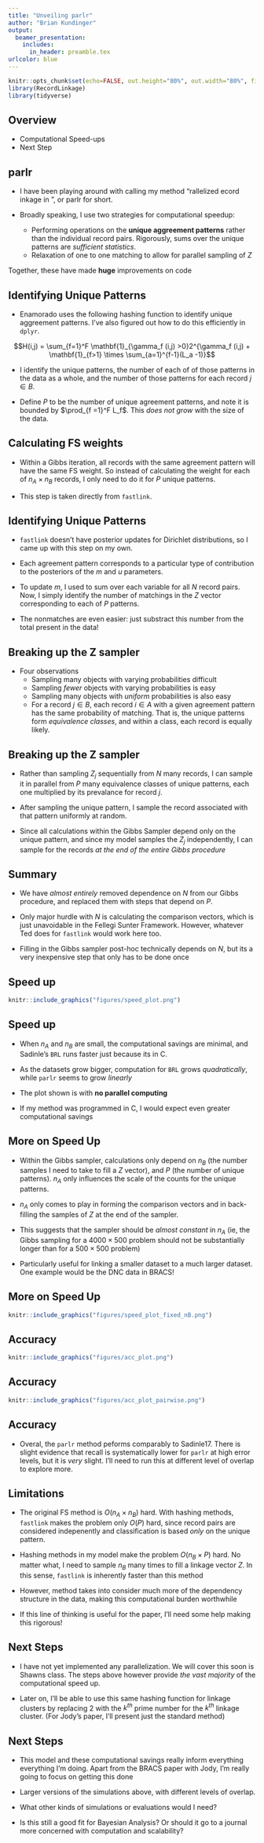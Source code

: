 ```yaml
---
title: "Unveiling parlr"
author: "Brian Kundinger"
output:
  beamer_presentation:
    includes:
      in_header: preamble.tex  
urlcolor: blue
---
```


```r
knitr::opts_chunk$set(echo=FALSE, out.height="80%", out.width="80%", fig.align = 'center')
library(RecordLinkage)
library(tidyverse)
```

## Overview

- Computational Speed-ups
- Next Step

## parlr

- I have been playing around with calling my method "\underline{Pa}rallelized \underline{R}ecord \underline{L}inkage in \underline{R}", or parlr for short.

- Broadly speaking, I use two strategies for computational speedup:
  - Performing operations on the **unique aggreement patterns** rather than the individual record pairs. Rigorously, sums over the unique patterns are *sufficient statistics*.
  - Relaxation of one to one matching to allow for parallel sampling of $Z$
  
Together, these have made **huge** improvements on code

## Identifying Unique Patterns

- Enamorado uses the following hashing function to identify unique aggreement patterns. I've also figured out how to do this efficiently in `dplyr`.

$$H(i,j) = \sum_{f=1}^F \mathbf{1}_{\gamma_f (i,j) >0}2^{\gamma_f (i,j) + \mathbf{1}_{f>1} \times \sum_{a=1}^{f-1}(L_a -1)}$$

- I identify the unique patterns, the number of each of of those patterns in the data as a whole, and the number of those patterns for each record $j \in B$.

- Define $P$ to be the number of unique agreement patterns, and note it is bounded by $\prod_{f =1}^F L_f$. This *does not grow* with the size of the data.

## Calculating FS weights

- Within a Gibbs iteration, all records with the same agreement pattern will have the same FS weight. So instead of calculating the weight for each of $n_A \times n_B$ records, I only need to do it for $P$ unique patterns.

- This step is taken directly from `fastlink`. 

## Identifying Unique Patterns

- `fastlink` doesn't have posterior updates for Dirichlet distributions, so I came up with this step on my own.

- Each agreement pattern corresponds to a particular type of contribution to the posteriors of the $m$ and $u$ parameters. 

- To update $m$, I used to sum over each variable for all $N$ record pairs. Now, I simply identify the number of matchings in the $Z$ vector corresponding to each of $P$ patterns.

- The nonmatches are even easier: just substract this number from the total present in the data!

## Breaking up the Z sampler

- Four observations
  - Sampling many objects with varying probabilities difficult
  - Sampling *fewer* objects with varying probabilities is easy
  - Sampling many objects with *uniform* probabilities is also easy
  - For a record $j \in B$, each record $i\in A$ with a given agreement pattern has the same probability of matching. That is, the unique patterns form *equivalence classes*, and within a class, each record is equally likely.
  
## Breaking up the Z sampler

- Rather than sampling $Z_j$ sequentially from $N$ many records, I can sample it in parallel from $P$ many equivalence classes of unique patterns, each one multiplied by its prevalance for record $j$.

- After sampling the unique pattern, I sample the record associated with that pattern uniformly at random. 

- Since all calculations within the Gibbs Sampler depend only on the unique pattern, and since my model samples the $Z_j$ independently,  I can sample for the records *at the end of the entire Gibbs procedure*

## Summary

- We have *almost entirely* removed dependence on $N$ from our Gibbs procedure, and replaced them with steps that depend on $P$.

- Only major hurdle with $N$ is calculating the comparison vectors, which is just unavoidable in the Fellegi Sunter Framework. However, whatever Ted does for `fastlink` would work here too.

- Filling in the Gibbs sampler post-hoc technically depends on $N$, but its a very inexpensive step that only has to be done once

## Speed up

```r
knitr::include_graphics("figures/speed_plot.png")
```

## Speed up

- When $n_A$ and $n_B$ are small, the computational savings are minimal, and Sadinle's `BRL` runs faster just because its in C.

- As the datasets grow bigger, computation for `BRL` grows *quadratically*, while `parlr` seems to grow *linearly*

- The plot shown is with **no parallel computing**

- If my method was programmed in C, I would expect even greater computational savings

## More on Speed Up

- Within the Gibbs sampler, calculations only depend on $n_B$ (the number samples I need to take to fill a $Z$ vector), and $P$ (the number of unique patterns). $n_A$ only influences the scale of the counts for the unique patterns. 

- $n_A$ only comes to play in forming the comparison vectors and in back-filling the samples of $Z$ at the end of the sampler.

- This suggests that the sampler should be *almost constant* in $n_A$ (ie, the Gibbs sampling for a $4000 \times 500$ problem should not be substantially longer than for a $500 \times 500$ problem)

- Particularly useful for linking a smaller dataset to a much larger dataset. One example would be the DNC data in BRACS!

## More on Speed Up

```r
knitr::include_graphics("figures/speed_plot_fixed_nB.png")
```


## Accuracy

```r
knitr::include_graphics("figures/acc_plot.png")
```

## Accuracy

```r
knitr::include_graphics("figures/acc_plot_pairwise.png")
```

## Accuracy

- Overal, the `parlr` method peforms comparably to Sadinle17. There is slight evidence that recall is systematically lower for `parlr` at high error levels, but it is *very* slight. I'll need to run this at different level of overlap to explore more.

## Limitations

- The original FS method is $O(n_A \times n_B)$ hard. With hashing methods, `fastlink` makes the problem only $O(P)$ hard, since record pairs are considered indepenently and classification is based *only* on the unique pattern. 

- Hashing methods in my model make the problem $O(n_B \times P)$ hard. No matter what, I need to sample $n_B$ many times to fill a linkage vector $Z$. In this sense, `fastlink` is inherently faster than this method

- However, method takes into consider much more of the dependency structure in the data, making this computational burden worthwhile

- \textcolor{blue}{Note:} If this line of thinking is useful for the paper, I'll need some help making this rigorous!

## Next Steps

- I have not yet implemented any parallelization. We will cover this soon is Shawns class. The steps above however provide *the vast majority* of the computational speed up. 

- Later on, I'll be able to use this same hashing function for linkage clusters by replacing 2 with the $k^{th}$ prime number for the $k^{th}$ linkage cluster. (For Jody's paper, I'll present just the standard method)

## Next Steps

- This model and these computational savings really inform everything everything I'm doing. Apart from the BRACS paper with Jody, I'm really going to focus on getting this done

- Larger versions of the simulations above, with different levels of overlap.

- \textcolor{blue}{Question:} What other kinds of simulations or evaluations would I need? 

- \textcolor{blue}{Question:} Is this still a good fit for Bayesian Analysis? Or should it go to a journal more concerned with computation and scalability?





